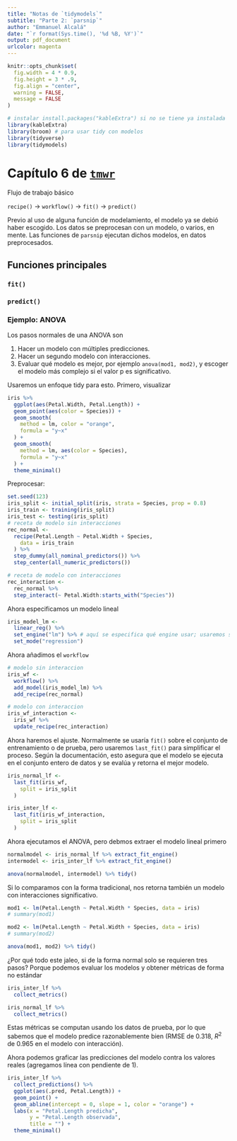 ```yaml
---
title: "Notas de `tidymodels`"
subtitle: "Parte 2: `parsnip`"
author: "Emmanuel Alcalá"
date: "`r format(Sys.time(), '%d %B, %Y')`"
output: pdf_document
urlcolor: magenta
---
```


```r
knitr::opts_chunk$set(
  fig.width = 4 * 0.9,
  fig.height = 3 * .9,
  fig.align = "center",
  warning = FALSE,
  message = FALSE
)

# instalar install.packages("kableExtra") si no se tiene ya instalada
library(kableExtra)
library(broom) # para usar tidy con modelos
library(tidyverse)
library(tidymodels)
```

# Capítulo 6 de [`tmwr`](https://www.tmwr.org/models.html)

Flujo de trabajo básico

`recipe()` -> `workflow()` -> `fit()` -> `predict()`

Previo al uso de alguna función de modelamiento, el modelo ya se debió haber escogido. Los datos se preprocesan con un modelo, o varios, en mente. Las funciones de `parsnip` ejecutan dichos modelos, en datos preprocesados.

## Funciones principales

### `fit()`

### `predict()`

### Ejemplo: ANOVA

Los pasos normales de una ANOVA son

1. Hacer un modelo con múltiples predicciones.
2. Hacer un segundo modelo con interacciones.
3. Evaluar qué modelo es mejor, por ejemplo `anova(mod1, mod2)`, y escoger el modelo más complejo si el valor p es significativo.

Usaremos un enfoque tidy para esto. Primero, visualizar



```r
iris %>%
  ggplot(aes(Petal.Width, Petal.Length)) +
  geom_point(aes(color = Species)) +
  geom_smooth(
    method = lm, color = "orange",
    formula = "y~x"
  ) +
  geom_smooth(
    method = lm, aes(color = Species),
    formula = "y~x"
  ) +
  theme_minimal()
```

Preprocesar:

```r
set.seed(123)
iris_split <- initial_split(iris, strata = Species, prop = 0.8)
iris_train <- training(iris_split)
iris_test <- testing(iris_split)
# receta de modelo sin interacciones
rec_normal <-
  recipe(Petal.Length ~ Petal.Width + Species,
    data = iris_train
  ) %>%
  step_dummy(all_nominal_predictors()) %>%
  step_center(all_numeric_predictors())

# receta de modelo con interacciones
rec_interaction <-
  rec_normal %>%
  step_interact(~ Petal.Width:starts_with("Species"))
```

Ahora especificamos un modelo lineal 

```r
iris_model_lm <-
  linear_reg() %>%
  set_engine("lm") %>% # aquí se especifica qué engine usar; usaremos stats::lm
  set_mode("regression")
```

Ahora añadimos el `workflow`

```r
# modelo sin interaccion
iris_wf <-
  workflow() %>%
  add_model(iris_model_lm) %>%
  add_recipe(rec_normal)

# modelo con interaccion
iris_wf_interaction <-
  iris_wf %>%
  update_recipe(rec_interaction)
```

Ahora haremos el ajuste. Normalmente se usaría `fit()` sobre el conjunto de entrenamiento o de prueba, pero usaremos `last_fit()` para simplificar el proceso. Según la documentación, esto asegura que el modelo se ejecuta en el conjunto entero de datos y se evalúa y retorna el mejor modelo. 

```r
iris_normal_lf <-
  last_fit(iris_wf,
    split = iris_split
  )

iris_inter_lf <-
  last_fit(iris_wf_interaction,
    split = iris_split
  )
```

Ahora ejecutamos el ANOVA, pero debmos extraer el modelo lineal primero 

```r
normalmodel <- iris_normal_lf %>% extract_fit_engine()
intermodel <- iris_inter_lf %>% extract_fit_engine()

anova(normalmodel, intermodel) %>% tidy()
```

Si lo comparamos con la forma tradicional, nos retorna también un modelo con interacciones significativo.

```r
mod1 <- lm(Petal.Length ~ Petal.Width * Species, data = iris)
# summary(mod1)

mod2 <- lm(Petal.Length ~ Petal.Width + Species, data = iris)
# summary(mod2)

anova(mod1, mod2) %>% tidy()
```

¿Por qué todo este jaleo, si de la forma normal solo se requieren tres pasos? Porque podemos evaluar los modelos y obtener métricas de forma no estándar

```r
iris_inter_lf %>% 
  collect_metrics()
```

```r
iris_normal_lf %>% 
  collect_metrics()
```

Estas métricas se computan usando los datos de prueba, por lo que sabemos que el modelo predice razonablemente bien (RMSE de 0.318, $R^2$ de 0.965 en el modelo con interacción). 

Ahora podemos graficar las predicciones del modelo contra los valores reales (agregamos línea con pendiente de 1).

```r
iris_inter_lf %>% 
  collect_predictions() %>% 
  ggplot(aes(.pred, Petal.Length)) +
  geom_point() +
  geom_abline(intercept = 0, slope = 1, color = "orange") +
  labs(x = "Petal.Length predicha",
       y = "Petal.Length observada",
       title = "") +
  theme_minimal()
```